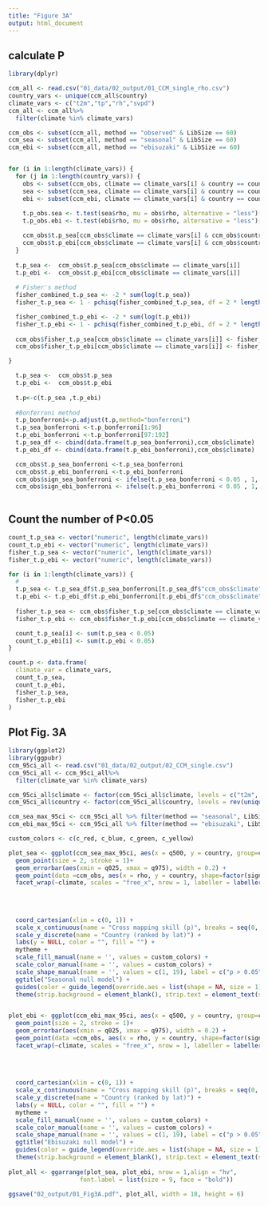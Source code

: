 ```yaml
---
title: "Figure 3A"   
output: html_document
---
```


## calculate P
```r
library(dplyr)

ccm_all <- read.csv("01_data/02_output/01_CCM_single_rho.csv")
country_vars <- unique(ccm_all$country)
climate_vars <- c("t2m","tp","rh","svpd")
ccm_all <- ccm_all%>% 
  filter(climate %in% climate_vars)

ccm_obs <- subset(ccm_all, method == "observed" & LibSize == 60)
ccm_sea <- subset(ccm_all, method == "seasonal" & LibSize == 60)
ccm_ebi <- subset(ccm_all, method == "ebisuzaki" & LibSize == 60)


for (i in 1:length(climate_vars)) {
  for (j in 1:length(country_vars)) {
    obs <- subset(ccm_obs, climate == climate_vars[i] & country == country_vars[j])
    sea <- subset(ccm_sea, climate == climate_vars[i] & country == country_vars[j])
    ebi <- subset(ccm_ebi, climate == climate_vars[i] & country == country_vars[j])
    
    t.p_obs.sea <- t.test(sea$rho, mu = obs$rho, alternative = "less")[["p.value"]]
    t.p_obs.ebi <- t.test(ebi$rho, mu = obs$rho, alternative = "less")[["p.value"]]

    ccm_obs$t.p_sea[ccm_obs$climate == climate_vars[i] & ccm_obs$country == country_vars[j]] <- t.p_obs.sea
    ccm_obs$t.p_ebi[ccm_obs$climate == climate_vars[i] & ccm_obs$country == country_vars[j]] <- t.p_obs.ebi
  }
  
  t.p_sea <-  ccm_obs$t.p_sea[ccm_obs$climate == climate_vars[i]]
  t.p_ebi <-  ccm_obs$t.p_ebi[ccm_obs$climate == climate_vars[i]]
  
  # Fisher's method
  fisher_combined_t.p_sea <- -2 * sum(log(t.p_sea))
  fisher_t.p_sea <- 1 - pchisq(fisher_combined_t.p_sea, df = 2 * length(fisher_combined_t.p_sea))

  fisher_combined_t.p_ebi <- -2 * sum(log(t.p_ebi))
  fisher_t.p_ebi <- 1 - pchisq(fisher_combined_t.p_ebi, df = 2 * length(fisher_combined_t.p_ebi))
 
  ccm_obs$fisher_t.p_sea[ccm_obs$climate == climate_vars[i]] <- fisher_t.p_sea
  ccm_obs$fisher_t.p_ebi[ccm_obs$climate == climate_vars[i]] <- fisher_t.p_ebi

}

  t.p_sea <-  ccm_obs$t.p_sea
  t.p_ebi <-  ccm_obs$t.p_ebi
  
  t.p<-c(t.p_sea ,t.p_ebi) 
  
  #Bonferroni method
  t.p_bonferroni<-p.adjust(t.p,method="bonferroni")
  t.p_sea_bonferroni <-t.p_bonferroni[1:96]
  t.p_ebi_bonferroni <-t.p_bonferroni[97:192]
  t.p_sea_df <- cbind(data.frame(t.p_sea_bonferroni),ccm_obs$climate)
  t.p_ebi_df <- cbind(data.frame(t.p_ebi_bonferroni),ccm_obs$climate)

  ccm_obs$t.p_sea_bonferroni <-t.p_sea_bonferroni
  ccm_obs$t.p_ebi_bonferroni <-t.p_ebi_bonferroni
  ccm_obs$sign_sea_bonferroni <- ifelse(t.p_sea_bonferroni < 0.05 , 1, 0)
  ccm_obs$sign_ebi_bonferroni <- ifelse(t.p_ebi_bonferroni < 0.05 , 1, 0)
  
```


##  Count the number of P<0.05
```r

count_t.p_sea <- vector("numeric", length(climate_vars))
count_t.p_ebi <- vector("numeric", length(climate_vars))
fisher_t.p_sea <- vector("numeric", length(climate_vars))
fisher_t.p_ebi <- vector("numeric", length(climate_vars))

for (i in 1:length(climate_vars)) {
  #
  t.p_sea <- t.p_sea_df$t.p_sea_bonferroni[t.p_sea_df$"ccm_obs$climate" == climate_vars[i]]
  t.p_ebi <- t.p_ebi_df$t.p_ebi_bonferroni[t.p_ebi_df$"ccm_obs$climate" == climate_vars[i]]
  
  fisher_t.p_sea <- ccm_obs$fisher_t.p_se[ccm_obs$climate == climate_vars[i]][1]
  fisher_t.p_ebi <- ccm_obs$fisher_t.p_ebi[ccm_obs$climate == climate_vars[i]][1]

  count_t.p_sea[i] <- sum(t.p_sea < 0.05)
  count_t.p_ebi[i] <- sum(t.p_ebi < 0.05)
}

count.p <- data.frame(
  climate_var = climate_vars,
  count_t.p_sea,
  count_t.p_ebi,
  fisher_t.p_sea,
  fisher_t.p_ebi
)

```


## Plot Fig. 3A
```r
library(ggplot2)
library(ggpubr)
ccm_95ci_all <- read.csv("01_data/02_output/02_CCM_single.csv")
ccm_95ci_all <- ccm_95ci_all%>% 
  filter(climate_var %in% climate_vars)

ccm_95ci_all$climate <- factor(ccm_95ci_all$climate, levels = c("t2m", "tp", "rh", "svpd"))
ccm_95ci_all$country <- factor(ccm_95ci_all$country, levels = rev(unique(ccm_95ci_all$country)))

ccm_sea_max_95ci <- ccm_95ci_all %>% filter(method == "seasonal", LibSize == 60)
ccm_ebi_max_95ci <- ccm_95ci_all %>% filter(method == "ebisuzaki", LibSize == 60)

custom_colors <- c(c_red, c_blue, c_green, c_yellow)

plot_sea <- ggplot(ccm_sea_max_95ci, aes(x = q500, y = country, group=climate, color = climate)) +
  geom_point(size = 2, stroke = 1)+
  geom_errorbar(aes(xmin = q025, xmax = q975), width = 0.2) +
  geom_point(data =ccm_obs, aes(x = rho, y = country, shape=factor(sign_sea_bonferroni)), color = "black", size = 2, stroke = 1) + 
  facet_wrap(~climate, scales = "free_x", nrow = 1, labeller = labeller(climate = 
                                                                          c("t2m" = paste0("Temperature (", count.p$count_t.p_sea[count.p$climate == "t2m"],"/24)"), 
                                                                            "tp" = paste0("Precipitation (", count.p$count_t.p_sea[count.p$climate == "tp"],"/24)"),
                                                                            "rh" = paste0("RH (", count.p$count_t.p_sea[count.p$climate == "rh"],"/24)"),
                                                                            "svpd" = paste0("SVPD (", count.p$count_t.p_sea[count.p$climate == "svpd"],"/24)") ))) +  
  coord_cartesian(xlim = c(0, 1)) +
  scale_x_continuous(name = "Cross mapping skill (p)", breaks = seq(0, 1, 0.5)) +
  scale_y_discrete(name = "Country (ranked by lat)") +  
  labs(y = NULL, color = "", fill = "") +
  mytheme +
  scale_fill_manual(name = '', values = custom_colors) +
  scale_color_manual(name = '', values = custom_colors) +
  scale_shape_manual(name = '', values = c(1, 19), label = c("p > 0.05", "p < 0.05")) +
  ggtitle("Seasonal null model") +
  guides(color = guide_legend(override.aes = list(shape = NA, size = 1))) + 
  theme(strip.background = element_blank(), strip.text = element_text(size = 9))


plot_ebi <- ggplot(ccm_ebi_max_95ci, aes(x = q500, y = country, group=climate, color = climate)) +
  geom_point(size = 2, stroke = 1)+
  geom_errorbar(aes(xmin = q025, xmax = q975), width = 0.2) +
  geom_point(data =ccm_obs, aes(x = rho, y = country, shape=factor(sign_ebi_bonferroni)), color = "black", size = 2, stroke = 1) + 
  facet_wrap(~climate, scales = "free_x", nrow = 1, labeller = labeller(climate = 
                                                                          c("t2m" = paste0("Temperature (", count.p$count_t.p_ebi[count.p$climate == "t2m"],"/24)"), 
                                                                            "tp" = paste0("Precipitation (", count.p$count_t.p_ebi[count.p$climate == "tp"],"/24)"),
                                                                            "rh" = paste0("RH (", count.p$count_t.p_ebi[count.p$climate == "rh"],"/24)"),
                                                                            "svpd" = paste0("SVPD (", count.p$count_t.p_ebi[count.p$climate == "svpd"],"/24)")))) +  
  coord_cartesian(xlim = c(0, 1)) +
  scale_x_continuous(name = "Cross mapping skill (p)", breaks = seq(0, 1, 0.5)) +
  scale_y_discrete(name = "Country (ranked by lat)") +  
  labs(y = NULL, color = "", fill = "") +
  mytheme +
  scale_fill_manual(name = '', values = custom_colors) +
  scale_color_manual(name = '', values = custom_colors) +
  scale_shape_manual(name = '', values = c(1, 19), label = c("p > 0.05", "p < 0.05")) +
  ggtitle("Ebisuzaki null model") +
  guides(color = guide_legend(override.aes = list(shape = NA, size = 1))) + 
  theme(strip.background = element_blank(), strip.text = element_text(size = 9))
  
plot_all <- ggarrange(plot_sea, plot_ebi, nrow = 1,align = "hv",
                    font.label = list(size = 9, face = "bold"))

ggsave("02_output/01_Fig3A.pdf", plot_all, width = 18, height = 6) 

```

